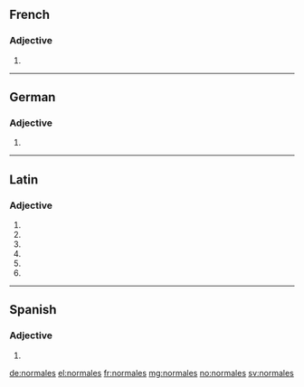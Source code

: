 ==French==

===Adjective===
{{fr-adj-form}} {{f|p}}

# {{form of|feminine plural|[[normal]]|lang=fr}}

----

==German==

===Adjective===
{{head|de|adjective form}}

# {{inflected form of|normal|lang=de}}

----

==Latin==

===Adjective===
{{la-adj-form|normālēs}}

# {{inflection of|normalis|normālis|nom|m|p|lang=la}}
# {{inflection of|normalis|normālis|nom|f|p|lang=la}}
# {{inflection of|normalis|normālis|acc|m|p|lang=la}}
# {{inflection of|normalis|normālis|acc|f|p|lang=la}}
# {{inflection of|normalis|normālis|voc|m|p|lang=la}}
# {{inflection of|normalis|normālis|voc|f|p|lang=la}}

----

==Spanish==

===Adjective===
{{head|es|adjective form}} {{m|f}} {{p}}

# {{plural of|lang=es|[[normal]]|nocat=1}}

[[de:normales]]
[[el:normales]]
[[fr:normales]]
[[mg:normales]]
[[no:normales]]
[[sv:normales]]